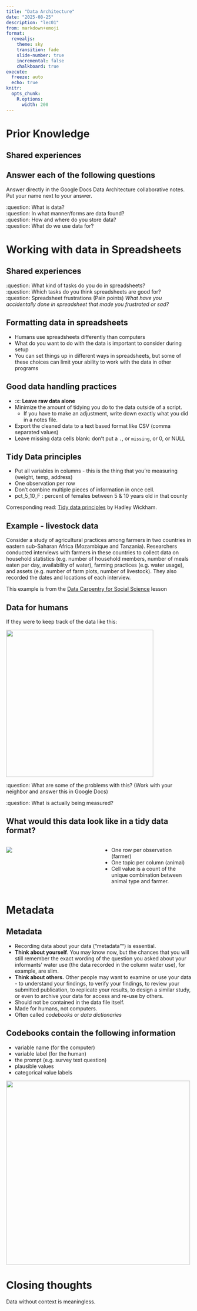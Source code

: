 ```yaml
---
title: "Data Architecture"
date: "2025-08-25"
description: "lec01"
from: markdown+emoji
format: 
  revealjs:
    theme: sky
    transition: fade
    slide-number: true
    incremental: false 
    chalkboard: true
execute:
  freeze: auto
  echo: true
knitr:
  opts_chunk: 
    R.options:
      width: 200
---
```


# Prior Knowledge

## Shared experiences

:::{.callout-note icon=false}
## Answer each of the following questions

Answer directly in the Google Docs Data Architecture collaborative notes. Put your name next to your answer. 
:::

:question: What is data?  
:question: In what manner/forms are data found?  
:question: How and where do you store data?  
:question: What do we use data for?  


# Working with data in Spreadsheets

## Shared experiences

:question: What kind of tasks do you do in spreadsheets?  
:question: Which tasks do you think spreadsheets are good for?  
:question: Spreadsheet frustrations (Pain points) _What have you accidentally done in spreadsheet that made you frustrated or sad?_


## Formatting data in spreadsheets 

* Humans use spreadsheets differently than computers
* What do you want to do with the data is important to consider during setup
* You can set things up in different ways in spreadsheets, but some of these choices can limit your ability to work with the data in other programs 


## Good data handling practices

* :x: **Leave raw data alone**
* Minimize the amount of tidying you do to the data outside of a script. 
    - If you have to make an adjustment, write down exactly what you did in a notes file. 
* Export the cleaned data to a text based format like CSV (comma separated values)
* Leave missing data cells blank: don't put a `.`, or `missing`, or 0, or NULL

## Tidy Data principles

* Put all variables in columns - this is the thing that you're measuring (weight, temp, address)
* One observation per row
* Don't combine multiple pieces of information in once cell. 
* pct_5_10_F : percent of females between 5 & 10 years old in that county

:::{.callout-tip}
Corresponding read: [Tidy data principles](https://tidyr.tidyverse.org/articles/tidy-data.html#tidying) by Hadley Wickham. 
:::


## Example - livestock data

Consider a study of agricultural practices among farmers in two countries in eastern sub-Saharan Africa (Mozambique and Tanzania). Researchers conducted interviews with farmers in these countries to collect data on household statistics (e.g. number of household members, number of meals eaten per day, availability of water), farming practices (e.g. water usage), and assets (e.g. number of farm plots, number of livestock). They also recorded the dates and locations of each interview.

::: aside
This example is from the [Data Carpentry for Social Science](https://datacarpentry.org/spreadsheets-socialsci/01-format-data/index.html) lesson
:::

## Data for humans

If they were to keep track of the data like this:

![](https://datacarpentry.org/spreadsheets-socialsci/fig/multiple-info.png){width=400 fig-align=center fig-alt="Example of multiple pieces of data in a single row"}

:question: What are some of the problems with this? (Work with your neighbor and answer this in Google Docs)

:question: What is actually being measured?


## What would this data look like in a tidy data format?

:::: {.columns}

::: {.column width="50%"}
![](https://datacarpentry.org/spreadsheets-socialsci/fig/single-info.png){fig-align=center fig-alt="The previous example in tidy data format"}
:::

::: {.column width="50%"}
* One row per observation (farmer)
* One topic per column (animal)
* Cell value is a count of the unique combination between animal type and farmer. 
:::

::::


# Metadata

## Metadata {.smaller}

* Recording data about your data ("metadata"") is essential. 
* **Think about yourself**. You may know now, but the chances that you will still remember the exact wording of the question you asked about your informants’ water use (the data recorded in the column water use), for example, are slim.
* **Think about others.** Other people may want to examine or use your data - to understand your findings, to verify your findings, to review your submitted publication, to replicate your results, to design a similar study, or even to archive your data for access and re-use by others.   
* Should not be contained in the data file itself. 
* Made for humans, not computers. 
* Often called _codebooks_ or _data dictionaries_ 


## Codebooks contain the following information {.small}

:::{layout-ncol=2}
* variable name (for the computer)
* variable label (for the human) 
* the prompt (e.g. survey text question)
* plausible values
* categorical value labels
    
![](images/example_codebook.png){width=500 fig-align=center fig-alt="Screenshot of a codebook entry"}
:::



# Closing thoughts 

:::{.callout-warning}
Data without context is meaningless.
:::
